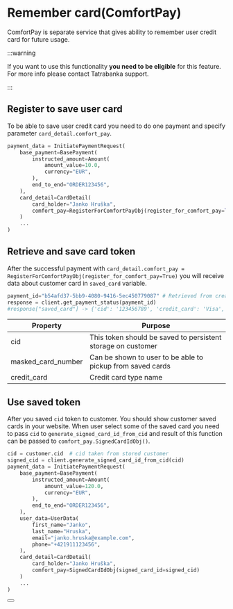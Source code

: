 # Remember card(ComfortPay)

ComfortPay is separate service that gives ability to remember user credit card for future usage.

:::warning

If you want to use this functionality **you need to be eligible** for this feature. For more info please contact Tatrabanka support.

:::

## Register to save user card

To be able to save user credit card you need to do one payment and specify parameter `card_detail.comfort_pay`.

```python
payment_data = InitiatePaymentRequest(
    base_payment=BasePayment(
        instructed_amount=Amount(
            amount_value=10.0,
            currency="EUR",
        ),
        end_to_end="ORDER123456",
    ),
    card_detail=CardDetail(
        card_holder="Janko Hruška",
        comfort_pay=RegisterForComfortPayObj(register_for_comfort_pay=True)
    )
    ...
)
```

## Retrieve and save card token

After the successful payment with `card_detail.comfort_pay = RegisterForComfortPayObj(register_for_comfort_pay=True)` you will receive data about customer card in `saved_card` variable.

```python
payment_id="b54afd37-5bb9-4080-9416-5ec450779087" # Retrieved from create payment intent
response = client.get_payment_status(payment_id)
#response["saved_card"] -> {'cid': '123456789', 'credit_card': 'Visa', 'masked_card_number': '440577******5558'}
```

| Property         | Purpose                                                                                                                            |
|------------------|------------------------------------------------------------------------------------------------------------------------------------|
| cid              | This token should be saved to persistent storage on customer                                                                      |
| masked_card_number | Can be shown to user to be able to pickup from saved cards                                                                        |
| credit_card       | Credit card type name |

## Use saved token

After you saved `cid` token to customer. You should show customer saved cards in your website. When user select some of the saved card you need to pass `cid` to `generate_signed_card_id_from_cid` and result of this function can be passed to `comfort_pay.SignedCardIdObj()`.

```python
cid = customer.cid  # cid taken from stored customer
signed_cid = client.generate_signed_card_id_from_cid(cid)
payment_data = InitiatePaymentRequest(
    base_payment=BasePayment(
        instructed_amount=Amount(
            amount_value=120.0,
            currency="EUR",
        ),
        end_to_end="ORDER123456",
    ),
    user_data=UserData(
        first_name="Janko",
        last_name="Hruska",
        email="janko.hruska@example.com",
        phone="+421911123456",
    ),
    card_detail=CardDetail(
        card_holder="Janko Hruška",
        comfort_pay=SignedCardIdObj(signed_card_id=signed_cid)
    )
    ...
)
```


<Button label="See full API reference" link="/docs/api/get-payment-intent-status"/>
